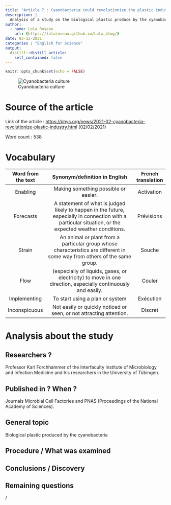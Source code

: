 ```yaml
---
title: "Article 7 : Cyanobacteria could revolutionize the plastic industry"
description: |
  Analysis of a study on the biological plastic produce by the cyanobacteria
author:
  - name: Lola Roseau
    url: {https://lolaroseau.github.io/Lola_blog/}
date: 03-13-2021
categories : "English for Science"
output:
  distill::distill_article:
    self_contained: false
---
```


```r
knitr::opts_chunk$set(echo = FALSE)
```

![Cyanobacteria culture](images/cyanobacteries.jpg)


# Source of the article

Link of the article : <https://phys.org/news/2021-02-cyanobacteria-revolutionize-plastic-industry.html> (02/02/2021)

Word count : 538

# Vocabulary

| Word from the text |                                                              Synonym/definition in English                                                              | French translation  |
| :----------------: | :-----------------------------------------------------------------------------------------------------------------------------------------------------: | :-----------------: |
|      Enabling      |                                                          Making something possible or easier.                                                           |     Activation      |
|     Forecasts      | A statement of what is judged likely to happen in the future, especially in connection with a particular situation, or the expected weather conditions. |     Prévisions      |
|       Strain       |                An animal or plant from a particular group whose characteristics are different in some way from others of the same group.                |       Souche        |
|        Flow        |                      (especially of liquids, gases, or electricity) to move in one direction, especially continuously and easily.                       |       Couler        |
|    Implementing    |                                                             To start using a plan or system                                                             |      Exécution      |
|   Inconspicuous    |                                           Not easily or quickly noticed or seen, or not attracting attention.                                           |       Discret       |

# Analysis about the study

## Researchers ?

Professor Karl Forchhammer of the Interfaculty Institute of Microbiology and Infection Medicine and his researchers in the University of Tübingen.

## Published in ? When ?

Journals Microbial Cell Factories and PNAS (Proceedings of the National Academy of Sciences).

## General topic

Biological plastic produced by the cyanobacteria

## Procedure / What was examined



## Conclusions / Discovery



## Remaining questions 

/

